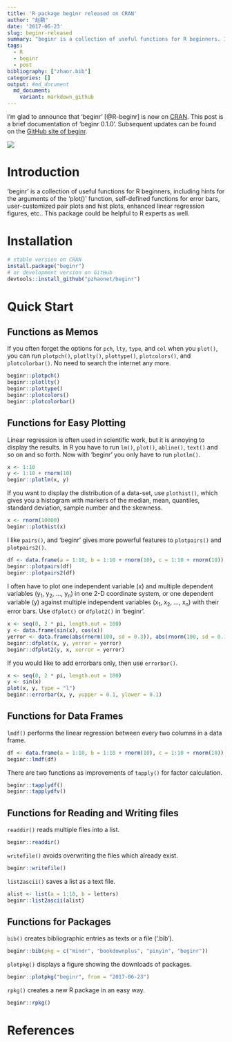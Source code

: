 ```yaml
---
title: 'R package beginr released on CRAN'
author: "赵鹏"
date: '2017-06-23'
slug: beginr-released
summary: "beginr is a collection of useful functions for R beginners. It might be helpful to R experts as well."
tags:
  - R
  - beginr
  - post
bibliography: ["zhaor.bib"]
categories: []
output: #md_document
  md_document:
    variant: markdown_github
---
```


I’m glad to announce that 'beginr' [@R-beginr] is now on [CRAN](https://CRAN.R-project.org/package=beginr). This post is a brief documentation of 'beginr 0.1.0'. Subsequent updates can be found on the [GitHub site of beginr](http://github.com/pzhaonet/beginr).

![](http://cranlogs.r-pkg.org/badges/grand-total/beginr)


# Introduction 

'beginr' is a collection of useful functions for R beginners, including hints for the arguments of the 'plot()' function, self-defined functions for error bars, user-customized pair plots and hist plots, enhanced linear regression figures, etc.. This package could be helpful to R experts as well.

# Installation

```r
# stable version on CRAN
install.package("beginr")
# or development version on GitHub
devtools::install_github("pzhaonet/beginr")
```

# Quick Start

## Functions as Memos

If you often forget the options for `pch`, `lty`, `type`, and `col` when you `plot()`, you can run `plotpch()`, `plotlty()`, `plottype()`, `plotcolors()`, and `plotcolorbar()`. No need to search the internet any more.

```r
beginr::plotpch()
beginr::plotlty()
beginr::plottype()
beginr::plotcolors()
beginr::plotcolorbar()
```

## Functions for Easy Plotting

Linear regression is often used in scientific work, but it is annoying to display the results. In R you have to run `lm()`, `plot()`, `abline()`, `text()` and so on and so forth. Now with 'beginr' you only have to run `plotlm()`.

```r
x <- 1:10
y <- 1:10 + rnorm(10)
beginr::plotlm(x, y)
```

If you want to display the distribution of a data-set, use `plothist()`, which gives you a histogram with markers of the median, mean, quantiles, standard deviation, sample number and the skewness.

```r
x <- rnorm(10000)
beginr::plothist(x)
```

I like `pairs()`, and 'beginr' gives more powerful features to `plotpairs()` and `plotpairs2()`.

```r
df <- data.frame(a = 1:10, b = 1:10 + rnorm(10), c = 1:10 + rnorm(10))
beginr::plotpairs(df)
beginr::plotpairs2(df)
```

I often have to plot one independent variable (x) and multiple dependent variables  (y~1~, y~2~, ..., y~n~) in one 2-D coordinate system, or one dependent variable (y) against multiple independent variables (x~1~, x~2~, ..., x~n~) with their error bars. Use `dfplot()` or `dfplot2()` in 'beginr'.

```r
x <- seq(0, 2 * pi, length.out = 100)
y <- data.frame(sin(x), cos(x))
yerror <- data.frame(abs(rnorm(100, sd = 0.3)), abs(rnorm(100, sd = 0.1)))
beginr::dfplot(x, y, yerror = yerror)
beginr::dfplot2(y, x, xerror = yerror)
```

If you would like to add errorbars only, then use `errorbar()`.

```r
x <- seq(0, 2 * pi, length.out = 100)
y <- sin(x)
plot(x, y, type = "l")
beginr::errorbar(x, y, yupper = 0.1, ylower = 0.1)
```

## Functions for Data Frames

`lmdf()` performs the linear regression between every two columns in a data frame.

```r
df <- data.frame(a = 1:10, b = 1:10 + rnorm(10), c = 1:10 + rnorm(10))
beginr::lmdf(df)
```

There are two functions as improvements of `tapply()` for factor calculation.

```r
beginr::tapplydf()
beginr::tapplydfv()
```

## Functions for Reading and Writing files

`readdir()` reads multiple files into a list.

```r
beginr::readdir()
```

`writefile()` avoids overwriting the files which already exist.

```r
beginr::writefile()
```

`list2ascii()` saves a list as a text file.

```r
alist <- list(a = 1:10, b = letters)
beginr::list2ascii(alist)
```

## Functions for Packages

`bib()` creates bibliographic entries as texts or a file ('.bib').

```r
beginr::bib(pkg = c("mindr", "bookdownplus", "pinyin", "beginr"))
```

`plotpkg()` displays a figure showing the downloads of packages.

```r
beginr::plotpkg("beginr", from = "2017-06-23")
```

`rpkg()` creates a new R package in an easy way.

```r
beginr::rpkg()
```


# References
